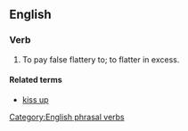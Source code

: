 ==English==
===Verb===
{{infl|en|verb|head=to [[kiss]] [[up]] [[to]]}}
# {{transitive|idiomatic}} To pay false flattery to; to flatter in excess. 

====Related terms====
* [[kiss up]]

[[Category:English phrasal verbs]]